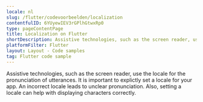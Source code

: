 ```yaml
---
locale: nl
slug: /flutter/codevoorbeelden/localization
contentfulID: 6YUyewIEV3rGPlhGtwxRp0
type: pageContentPage
title: Localization on Flutter
shortDescription: Assistive technologies, such as the screen reader, use the locale for the pronunciation of utterances.
platformFilter: Flutter
layout: Layout - Code samples
tag: Flutter code sample
---
```


Assistive technologies, such as the screen reader, use the locale for the pronunciation of utterances. It is important to explictly set a locale for your app. An incorrect locale leads to unclear pronunciation. Also, setting a locale can help with displaying characters correctly.

<CodeSample id="text-localization" locale="nl" platform="flutter"/>